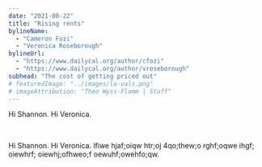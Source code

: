 ```yaml
---
date: "2021-08-22"
title: "Rising rents"
bylineName:
  - "Cameron Fozi"
  - "Veronica Roseborough"
bylineUrl:
  - "https://www.dailycal.org/author/cfozi"
  - "https://www.dailycal.org/author/vroseborough"
subhead: "The cost of getting priced out"
# featuredImage: "../images/la-vals.png"
# imageAttribution: "Theo Wyss-Flamm | Staff"
---
```


<RentChart />

Hi Shannon. Hi Veronica.

<LunchChart />

<br />

Hi Shannon. Hi Veronica. lfiwe hjaf;oiqw htr;oj 4qo;thew;o rghf;oqwe ihgf; oiewhrf; oiewhj;ofhweo;f oewuhf;owehfo;qw.
